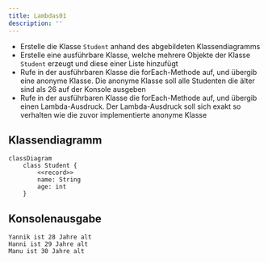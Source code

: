 ```yaml
---
title: Lambdas01
description: ''
---
```



- Erstelle die Klasse `Student` anhand des abgebildeten Klassendiagramms
- Erstelle eine ausführbare Klasse, welche mehrere Objekte der Klasse `Student`
  erzeugt und diese einer Liste hinzufügt
- Rufe in der ausführbaren Klasse die forEach-Methode auf, und übergib eine
  anonyme Klasse. Die anonyme Klasse soll alle Studenten die älter sind als 26
  auf der Konsole ausgeben
- Rufe in der ausführbaren Klasse die forEach-Methode auf, und übergib einen
  Lambda-Ausdruck. Der Lambda-Ausdruck soll sich exakt so verhalten wie die
  zuvor implementierte anonyme Klasse

## Klassendiagramm

```mermaid
classDiagram
    class Student {
        <<record>>
        name: String
        age: int
    }
```

## Konsolenausgabe

```console
Yannik ist 28 Jahre alt
Hanni ist 29 Jahre alt
Manu ist 30 Jahre alt
```

<Exercise pullRequest="67" branchSuffix="lambdas/01" />
